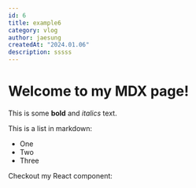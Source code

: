 ```yaml
---
id: 6
title: example6
category: vlog
author: jaesung
createdAt: "2024.01.06"
description: sssss
---
```

# Welcome to my MDX page!


This is some **bold** and _italics_ text.

This is a list in markdown:

- One
- Two
- Three

Checkout my React component:
